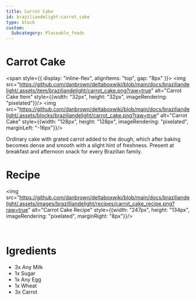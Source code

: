 ```yaml
---
title: Carrot Cake
id: braziliandelight:carrot_cake
type: block
custom:
  Subcategory: Placeable_foods
---
```


# Carrot Cake

<span style={{ display: "inline-flex", alignItems: "top", gap: "8px" }}>
  <img src="https://github.com/danbrown/deltaboxwiki/blob/main/docs/braziliandelight/.assets/item/braziliandelight/carrot_cake.png?raw=true"
         alt="Carrot Cake Item" style={{width: "32px", height: "32px", imageRendering: "pixelated"}}/>
  <img src="https://github.com/danbrown/deltaboxwiki/blob/main/docs/braziliandelight/.assets/blocks/braziliandelight/carrot_cake.png?raw=true"
         alt="Carrot Cake" style={{width: "128px", height: "128px", imageRendering: "pixelated", marginLeft: "-16px"}}/>
</span>

Ordinary cake with grated carrot added to the dough, which after baking becomes dense and smooth with a slight hint of freshness.
Present at breakfast and afternoon snack for every Brazilian family.

# Recipe

<img src="https://github.com/danbrown/deltaboxwiki/blob/main/docs/braziliandelight/.assets/images/brazilliandelight/recipes/carrot_cake_recipe.png?raw=true" alt="Carrot Cake Recipe" style={{width: "247px", height: "134px", imageRendering: "pixelated", marginRight: "8px"}}/>

<br/>

# Igredients

- 3x Any Milk
- 1x Sugar
- 1x Any Egg
- 1x Wheat
- 3x Carrot